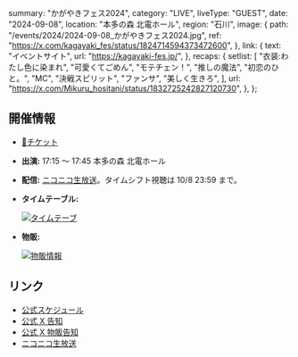   summary: "かがやきフェス2024",
  category: "LIVE",
  liveType: "GUEST",
  date: "2024-09-08",
  location: "本多の森 北電ホール",
  region: "石川",
  image: {
    path: "/events/2024/2024-09-08_かがやきフェス2024.jpg",
    ref: "https://x.com/kagayaki_fes/status/1824714594373472600",
  },
  link: {
    text: "イベントサイト",
    url: "https://kagayaki-fes.jp/",
  },
  recaps: {
    setlist: [
      "衣装:わたし色に染まれ",
      "可愛くてごめん",
      "モテチェン！",
      "推しの魔法",
      "初恋のひと。",
      "MC",
      "決戦スピリット",
      "ファンサ",
      "美しく生きろ",
    ],
    url: "https://x.com/Mikuru_hositani/status/1832725242827120730",
  },
};

## 開催情報

- [🎫チケット](https://eplus.jp/kagayaki-fes)
- **出演:** 17:15 〜 17:45 本多の森 北電ホール
- **配信:** [ニコニコ生放送](https://live.nicovideo.jp/watch/lv345611409)。タイムシフト視聴は 10/8 23:59 まで。
- **タイムテーブル:**

  [![タイムテーブ](/events/2024/2024-09-08_かがやきフェス2024_タイムテーブル.jpg)](/events/2024/2024-09-08_かがやきフェス2024_タイムテーブル.jpg)

- **物販:**

  [![物販情報](/events/2024/2024-09-08_かがやきフェス2024_物販情報.jpg)](/events/2024/2024-09-08_かがやきフェス2024_物販情報.jpg)

## リンク

- [公式スケジュール](https://takanenonadeshiko.jp/events/event/%e3%81%8b%e3%81%8c%e3%82%84%e3%81%8d%e3%83%95%e3%82%a7%e3%82%b92024/)
- [公式 X 告知](https://x.com/takanenofficial/status/1795417668067168437)
- [公式 X 物販告知](https://x.com/takanenofficial/status/1832380833724035343)
- [ニコニコ生放送](https://live.nicovideo.jp/watch/lv345611409)
